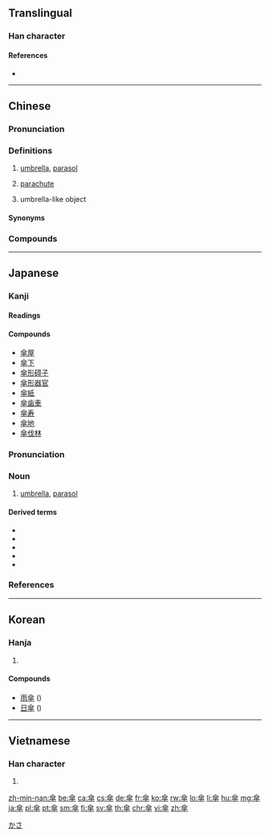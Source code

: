 {{also|伞}}
==Translingual==

===Han character===
{{Han char|rn=9|rad=人|as=10|sn=12|four=80408|canj=OOOJ|ids=⿱人⿻十𠈌}}

====References====
* {{Han ref|kx=0113.200|dkj=00966|dj=0241.100|hdz=10198.130|uh=5098|ud=20632|bh=B3CA|bd=46026}}

----

==Chinese==
{{zh-forms|s=伞|alt=繖,𢄻,伞,𠋔,𠌂,𠍘,𠎃,𡙘,𡙫,𦇕,仐}}

===Pronunciation===
{{zh-pron
|m=sǎn
|c=saan3
|h=pfs=sán
|mn=sòaⁿ/sàn
|mn_note=sòaⁿ - vernacular; sàn - literary
|w=2se
|ma=
|mc=y
|oc=y
|cat=n,adj
}}

===Definitions===
{{zh-hanzi}}

# [[umbrella]], [[parasol]]
#: {{zh-x|雨傘|umbrella}}
#: {{zh-x|陽傘|parasol}}
# [[parachute]]
#: {{zh-x|跳傘|parachute}}
#: {{zh-x|降落傘|parachute}}
#: {{zh-x|傘兵|paratrooper; parachuter}}
# umbrella-like object

====Synonyms====
{{zh-dial}}

===Compounds===
{{zh-der|三簷傘|傘兵|傘兵部隊|傘包|和尚打傘|導傘|打傘|拖曳傘|撐傘|旱傘|核傘|油紙傘|洋傘|游湖借傘|火傘|火傘高張|燈傘|萬民傘|禿子打傘|紙傘|網傘菌|菌傘|藍傘|跳傘|跳傘塔|降落傘|陽傘|雨傘|雨傘節|飛行傘|高空跳傘}}

----

==Japanese==

===Kanji===
{{ja-kanji|grade=7|rs=人10}}

====Readings====
{{ja-readings|goon=[[さん]] (san)|kanon=[[さん]] (san)|kun=[[かさ]] (kasa)}}

====Compounds====
{{der-top|Compounds}}
* [[傘屋]]
* [[傘下]]
* [[傘形碍子]]
* [[傘形器官]]
* [[傘紙]]
* [[傘歯車]]
* [[傘寿]]
* [[傘地]]
* [[傘伐林]]
{{der-bottom}}

===Pronunciation===
{{ja-pron|yomi=k|かさ|acc=1|acc_ref=SMK2,NHK}}

===Noun===
{{ja-noun|かさ|count=本}}

# [[umbrella]], [[parasol]]
#: {{ja-usex|傘を差す|かさ を さす|hold an umbrella}}
#: {{ja-usex|傘を広げる|かさ を ひろげる|open an umbrella}}
#: {{ja-usex|傘をすぼめる|かさ を すぼめる|close an umbrella}}
#: {{ja-usex|傘を巻く|かさ を まく|roll up an umbrella}}

====Derived terms====
{{der-top}}
* {{ja-r|雨傘|あまがさ|gloss=umbrella}}
* {{ja-r|傘持ち|かさもち|gloss=umbrella carrier}}
* {{ja-r|傘立て|かさたて|gloss=umbrella stand}}
* {{ja-r|蝙蝠傘|こうもりがさ|gloss=umbrella}}
* {{ja-r|日傘|ひがさ|gloss=parasol}}
{{der-bottom}}

===References===
<references/>

[[Category:1000 Japanese basic words|かさ]]

----

==Korean==

===Hanja===
{{ko-hanja|hangeul=[[산]]|mr=san}}

# {{defn|lang=ko|sort=人10}}

====Compounds====
* [[雨傘]] ({{ko-l|우산}})
* [[日傘]] ({{ko-l|일산}})

----

==Vietnamese==

===Han character===
{{vi-hantu|[[tản]], [[tàn]], [[tán]]|rs=人10}}

# {{defn|lang=vi|sort=人10}}

[[zh-min-nan:傘]]
[[be:傘]]
[[ca:傘]]
[[cs:傘]]
[[de:傘]]
[[fr:傘]]
[[ko:傘]]
[[rw:傘]]
[[lo:傘]]
[[li:傘]]
[[hu:傘]]
[[mg:傘]]
[[ja:傘]]
[[pl:傘]]
[[pt:傘]]
[[sm:傘]]
[[fi:傘]]
[[sv:傘]]
[[th:傘]]
[[chr:傘]]
[[vi:傘]]
[[zh:傘]]